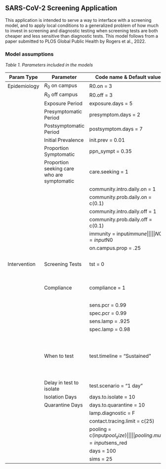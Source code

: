   
## SARS-CoV-2 Screening Application

This application is intended to serve a way to interface with a screening model, and to apply local conditions to a generalized problem of how much to invest in screening and diagnostic testing when screening tests are both cheaper and less sensitive than diagnostic tests. This model follows from a paper submitted to PLOS Global Public Health by Rogers et al., 2022. 

### Model assumptions  


*Table 1. Parameters included in the models*

|Param Type | Parameter | Code name & Default value | Comments |
|-------------|-------------|-----------------|-------------|
|Epidemiology|$R_0$ on campus | R0.on = 3 ||
|            |$R_0$ off campus | R0.off = 3 ||
|            |Exposure Period | exposure.days = 5 ||
|            |Presymptomatic Period | presymptom.days = 2 ||
|            |Postsymptomatic Period | postsymptom.days = 7 ||
|| Initial Prevalence |init.prev = 0.01| |
|| Proportion Symptomatic |ppn_sympt = 0.35  | |
||Proportion seeking care who are symptomatic |care.seeking = 1 | |
|| | community.intro.daily.on = 1 | |
|| | community.prob.daily.on = c(0.1) | |
|| | community.intro.daily.off = 1 | |
|| | community.prob.daily.off = c(0.1) | |
|| | immunity = input$immune | |
|| | N0 = input$N0 | |
|| | on.campus.prop = .25 | |
|||||
|Intervention |Screening Tests | tst = 0 | Number of screening tests|
||Compliance |compliance = 1 | Proportion getting testing who should|
|| | sens.pcr = 0.99 | |
|| | spec.pcr = 0.99 | |
|| | sens.lamp = .925 | |
|| | spec.lamp = 0.98 | |
||When to test |test.timeline = "Sustained"| Whether testing should be "Sustained", "Initial" only, or "Both"|
|| Delay in test to isolate | test.scenario = "1 day" | |
||Isolation Days | days.to.isolate = 10 ||
|| Quarantine Days | days.to.quarantine = 10 ||
|| | lamp.diagnostic = F | |
|| | contact.tracing.limit = c(25) | |
|| | pooling = c(input$pool_size) | |
|| | pooling.multi = input$sens_red | |
|| | days = 100 | |
|| | sims = 25 | |
